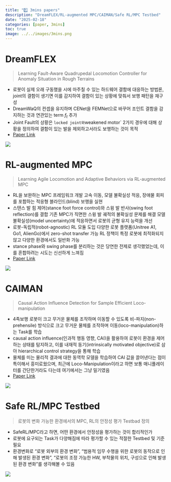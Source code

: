```yaml
---
title: "1️⃣ 3mins papers"
description: "DreamFLEX/RL-augmented MPC/CAIMAN/Safe RL/MPC Testbed"
date: "2025-02-18"
categories: [paper, 3mins]
toc: true
image: ../../images/3mins.png
---
```


# DreamFLEX
> Learning Fault-Aware Quadrupedal Locomotion  Controller for Anomaly Situation in Rough Terrains

- 로봇이 실제 오래 구동했을 시에 마주칠 수 있는 하드웨어 결함에 대응하는 방법론, joint의 결함이 생기면 이를 감지하여 결함이 있는 상황에 맞춰서 보행 패턴을 재구성
- DreamWaQ의 컨셉을 유지하며 CENet을 FEMNet으로 바꾸어 조인트 결함을 감지하는 것과 연관있는 term $f_t$ 추가
- Joint Fault의 상황은 `locked joint와 `weakened motor` 2가지 경우에 대해 상황을 정의하여 결함이 있는 발을 제외하고서라도 보행하는 것이 목적
- [Paper Link](https://arxiv.org/abs/2502.05817)

![](../../images/2025-02-18-papers/dreamflex.jpg)


# RL-augmented MPC

>  Learning Agile Locomotion and Adaptive Behaviors via RL-augmented MPC

- RL을 보완하는 MPC 프레임워크 개발
  고속 이동, 모델 불확실성 적응, 장애물 회피를 포함하는 적응형 블라인드(blind) 보행을 실현
- 스탠스 발 힘 제어(stance foot force control)와 스윙 발 반사(swing foot reflection)를 결합
  기존 MPC가 직면한 스윙 발 궤적의 불확실성 문제를 해결
  모델 불확실성(model uncertainty)에 적응하면서 로봇의 균형 유지 능력을 개선
- 로봇-독립적(robot-agnostic) RL 모듈 도입
  다양한 로봇 플랫폼(Unitree A1, Go1, AlienGo)에서 zero-shot transfer 가능
  RL 정책이 특정 로봇에 최적화되지 않고 다양한 환경에서도 일반화 가능
- stance phase와 swing phase를 분리하는 것은 당연한 전제로 생각했었는데, 이를 혼합하려는 시도는 신선하게 느껴짐
- [Paper Link](https://arxiv.org/abs/2310.09442) 

![](../../images/2025-02-18-papers/rl-aug-mpc.jpeg)


# CAIMAN
>  Causal Action Influence Detection for Sample Efficient Loco-manipulation

- 4족보행 로봇이 크고 무거운 물체를 조작하며 이동할 수 있도록 비-파지(non-prehensile) 방식으로 크고 무거운 물체를 조작하며 이동(loco-manipulation)하는 Task를 학습
- causal action influence(인과적 행동 영향, CAI)을 활용하여 로봇이 환경을 제어하는 상태를 탐지하고, 이를 내재적 동기(intrinsically motivated objective)로 삼아 hierarchical control strategy을 통해 학습
- 물체를 미는 물리적 결과에 대한 동역학 모델을 학습하여 CAI 값을 끌어낸다는 점이 특이해서 흥미로웠으며, 최근에 Loco-Manipulation이라고 하면 보통 매니퓰레이터를 간단한거라도 다는데 여기에서는 그냥 밀기였음
- [Paper Link](https://arxiv.org/abs/2502.00835)

![](../../images/2025-02-18-papers/caiman.png)


# Safe RL/MPC Testbed
> 로봇의 변화 가능한 환경에서의 MPC, RL의 안정성 평가 Testbad 정의

- SafeRL/MPC라고 하면, 어떤 환경에서 안정성을 평가하는 것이 합리적인가
- 로봇에 요구되는 Task가 다양해짐에 따라 평가할 수 있는 적절한 Testbed 및 기준 필요
- 환경변화로 "로봇 외부의 환경 변화", "범용적 임무 수행을 위한 로봇의 동작으로 인해 발생된 환경 변화", "로봇의 조정 가능한 HW, 부착물의 위치, 구성으로 인해 발생된 환경 변화"를 생각해볼 수 있음

![](../../images/2025-02-18-papers/round1-pcw.png)